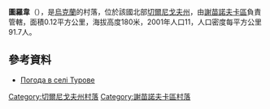 {{coord|52|0|16|N|32|46|8|E|scale:100000|display=title}}

'''圖羅韋'''（{{lang-uk|Турове}}），是[[烏克蘭|烏克蘭]]的村落，位於該國北部[[切爾尼戈夫州|切爾尼戈夫州]]，由[[謝苗諾夫卡區|謝苗諾夫卡區]]負責管轄，面積0.12平方公里，海拔高度180米，2001年人口11，人口密度每平方公里91.7人。

==參考資料==
* [http://weather.in.ua/ua/chernigovskaja/26674 Погода в селі Турове] {{Wayback|url=http://weather.in.ua/ua/chernigovskaja/26674 |date=20200811164905 }}

[[Category:切爾尼戈夫州村落|Category:切爾尼戈夫州村落]]
[[Category:謝苗諾夫卡區村落|Category:謝苗諾夫卡區村落]]


{{Chernihiv-geo-stub}}
